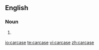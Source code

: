 ==English==

===Noun===
{{en-noun}}
# {{UK}} {{alternative spelling of|carcass}}

[[io:carcase]]
[[te:carcase]]
[[vi:carcase]]
[[zh:carcase]]